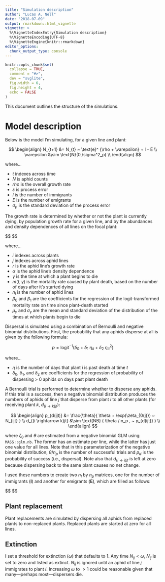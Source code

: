 ```yaml
---
title: "Simulation description"
author: "Lucas A. Nell"
date: "2018-07-09"
output: rmarkdown::html_vignette
vignette: >
  %\VignetteIndexEntry{Simulation description}
  %\VignetteEncoding{UTF-8}
  %\VignetteEngine{knitr::rmarkdown}
editor_options: 
  chunk_output_type: console
---
```


```r
knitr::opts_chunk$set(
  collapse = TRUE,
  comment = "#>",
  dev = "svglite", 
  fig.width = 6,
  fig.height = 4,
  echo = FALSE
)
```




This document outlines the structure of the simulations.



# Model description

Below is the model I'm simulating, for a given line and plant:

$$
\begin{align}
    N_{t+1} &= N_{t} ~ \text{e}^ {\rho + \varepsilon} + I - E \\
    \varepsilon &\sim \text{N}(0,\sigma^2_p) \\
\end{align}
$$

where... 

- $t$ indexes across time
- $N$ is aphid counts
- $rho$ is the overall growth rate
- $\varepsilon$ is process error
- $I$ is the number of immigrants
- $E$ is the number of emigrants
- $\sigma_p$ is the standard deviation of the process error


The growth rate is determined by whether or not the plant is currently dying,
by population growth rate for a given line, and by the abundances and density dependences
of all lines on the focal plant:

$$
\begin{align}
    \rho_{ijt} &=
        \begin{cases}
            r_j \left( 1 - Z_{it} \right), & \text{if}\ t < \gamma \\
            \log(m(t,\gamma)), & \text{otherwise} \\
        \end{cases} \\
        
    Z_{it} &= \sum^{n_l}_{j=1}{\alpha_j ~ N_{ijt}} \\
    
    m(t,\gamma) &= \text{logit}^{-1}\left(  \beta_{0} + \beta_{1} ~ ( t - \gamma )
        \right) \\
        
    \gamma &\sim \text{N}(\mu_\gamma, \sigma^2_\gamma)
    
\end{align}
$$

where...

- $i$ indexes across plants
- $j$ indexes across aphid lines
- $r$ is the aphid line's growth rate
- $\alpha$ is the aphid line's density dependence
- $\gamma$ is the time at which a plant begins to die
- $m(t,\gamma)$ is the mortality rate caused by plant death, based on the number of days
  after it's started dying
- $n_l$ is the number of aphid lines
- $\beta_0$ and $\beta_1$ are the coefficients for the regression of the
  logit-transformed mortality rate on time since plant-death started
- $\mu_\gamma$ and $\sigma_\gamma$ are the mean and standard deviation of the
  distribution of the times at which plants begin to die



Dispersal is simulated using a combination of Bernoulli and negative binomial
distributions.
First, the probability that any aphids disperse at all is given by the following
formula:

$$
p = \text{logit}^{-1}(\delta_0 + \delta_1 ~ \eta_{it} + \delta_2 ~ \eta_{it}^2)
$$

where...

- $\eta$ is the number of days that plant $i$ is past death at time $t$
- $\delta_0$, $\delta_1$, and $\delta_2$ are coefficients for the regression of
  probability of dispersing > 0 aphids on days past plant death

A Bernoulli trial is performed to determine whether to disperse any aphids.
If this trial is a success, then a negative binomial distribution produces 
the numbers of aphids of line $j$ that disperse from plant $i$
to all other plants (for receiving plant $k$, $d_{(i \rightarrow k)jt}$):

$$
\begin{align}
    p_{d(ijt)} &= \frac{\theta}{ \theta + \exp(\zeta_{0(j)}) ~ N_{ijt} } \\
    d_{(i \rightarrow k)jt} &\sim \text{NB} ( \theta / n_p , ~ p_{d(ijt)} ) \\
\end{align}
$$

where $\zeta_0$ and $\theta$ are estimated from a negative binomial GLM using
`MASS::glm.nb`. The former has an estimate per line, while the latter has just one
value for all lines.
Note that in this parameterization of the negative binomial distribution, $\theta / n_p$
is the number of successful trials and $p_d$ is the probability of success
(i.e., dispersal).
Note also that $d_{(i \rightarrow i)jt}$ is left at zero because dispersing back to
the same plant causes no net change.


I used these numbers to create two $n_l$ by $n_p$ matrices,
one for the number of immigrants ($\mathbf{I}$) and another for emigrants
($\mathbf{E}$), which are filled as follows:

$$
\begin{align}

    \mathbf{I}_{ij} &= \sum^{n_p}_{k=1}{d_{(k \rightarrow i)jt}} \\
    
    \mathbf{E}_{ij} &= \sum^{n_p}_{k=1}{d_{(i \rightarrow k)jt}} \\
    
\end{align}
$$





## Plant replacement

Plant replacements are simulated by dispersing all aphids from replaced plants to
non-replaced plants.
Replaced plants are started at zero for all lines.

## Extinction

I set a threshold for extinction ($\omega$) that defaults to 1.
Any time $N_{ij} < \omega$, $N_{ij}$ is set to zero and listed as extinct.
$N_{ij}$ is ignored until an aphid of line $j$ immigrates to plant $i$.
Increasing $\omega$ to $>1$ could be reasonable given that many---perhaps
most---dispersers die.


